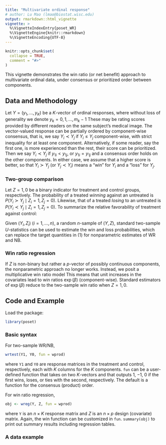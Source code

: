```yaml
---
title: "Multivariate ordinal response"
# author: Lu Mao (lmao@biostat.wisc.edu)
output: rmarkdown::html_vignette
vignette: >
  %\VignetteIndexEntry{poset_WR}
  %\VignetteEngine{knitr::rmarkdown}
  %\VignetteEncoding{UTF-8}
---
```


```r
knitr::opts_chunk$set(
  collapse = TRUE,
  comment = "#>"
)
```

This vignette demonstrates the win ratio (or net benefit) approach to multivariate ordinal data, under consensus or prioritized order between components.

## Data and Methodology

Let $Y = (y_1,\ldots, y_K)$ be a $K$-vector of ordinal responses, where without loss of generality we denote $y_k =0,1,\ldots, m_k -1$ 
These may be rating scores provided by different readers on the same subject's medical
image. The vector-valued response can be partially ordered by component-wise consensus, 
that is, we say $Y_i\prec Y_j$ if $Y_i\leq Y_j$ component-wise, with strict inequality
for at least one component. Alternatively, if some reader, say the first one, is more experienced than the rest, their score can be prioritized. Then we say 
$Y_i\prec Y_j$ if $y_{1i} < y_{1j}$, or $y_{1i} = y_{1j}$ and a consensus order
holds on the other components. In either case, we assume that a higher score is better,
so that $Y_i\succ Y_j$ (or $Y_j\prec Y_i$) means a "win" for $Y_i$ and a "loss" for $Y_j$.

### Two-group comparison
Let $Z = 1, 0$ be a binary indicator for treatment and control groups, respectively.
The probability of a treated *winning* against an untreated is
$P(Y_i\succ Y_j\mid Z_i = 1, Z_j = 0)$. Likewise, that of a treated *losing* to an untreated is $P(Y_i\prec Y_j\mid Z_i = 1, Z_j = 0)$. To summarize the relative favorability
of treatment against control:
\begin{align}\tag{1}
\mbox{Win ratio: } \hspace{1ex}&  WR = \frac{P(Y_i\succ Y_j\mid Z_i = 1, Z_j = 0)}{P(Y_i\prec Y_j\mid Z_i = 1, Z_j = 0)}\\
\mbox{Net benefit: } \hspace{1ex}&  NB = P(Y_i\succ Y_j\mid Z_i = 1, Z_j = 0) - 
P(Y_i\prec Y_j\mid Z_i = 1, Z_j = 0).
\end{align}

Given $(Y_i, Z_i)$ $(i=1,\ldots, n)$, a random $n$-sample of $(Y, Z)$,
standard two-sample $U$-statistics can be used to estimate the win and loss
probabilities, which can replace the target quantities in (1)
for nonparametric estimates of WR and NB. 

### Win ratio regression 
If $Z$ is non-binary but rather a $p$-vector of possibly continuous components,
the nonparametric approach no longer works. Instead, we posit a multiplicative
win ratio model
\begin{align}\tag{2}
WR(Z_i, Z_j) := \frac{P(Y_i\succ Y_j\mid Z_i, Z_j)}{P(Y_i\prec Y_j\mid Z_i, Z_j)} 
=\exp\{\beta^{\rm T}(Z_i - Z_j)\}.
\end{align}
This means that unit increases in the covariates lead to 
win ratios $\exp(\beta)$ (component-wise).
Standard estimators of $\exp(\beta)$ reduce to the two-sample win ratio
when $Z = 1, 0$.

## Code and Example
Load the package:
```r
library(poset)
```
### Basic syntax

For two-sample WR/NB,
```r
wrtest(Y1, Y0, fun = wprod)
```
where `Y1` and `Y0` are response matrices in the treatment and control,
respectively, each with $K$ columns for the $K$ components.
`fun` can be a user-defined function that takes on two $K$-vectors
and that outputs $1$, $-1$, $0$ if the first wins, loses, or ties
with the second, respectively. The default is a function for the consensus (product)
order.

For win ratio regression,
```r
obj <- wreg(Y, Z, fun = wprod)
```
where `Y` is an $n\times K$ response matrix and $Z$ is an
$n\times p$  design (covariate) matrix. Again, the win function can
be customized in `fun`. `summary(obj)` to print out summary results
including regression tables.

### A data example


